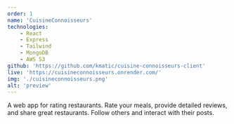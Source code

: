 ```yaml
---
order: 1
name: 'CuisineConnoisseurs'
technologies:
    - React
    - Express
    - Tailwind
    - MongoDB
    - AWS S3
github: 'https://github.com/kmatic/cuisine-connoisseurs-client'
live: 'https://cuisineconnoisseurs.onrender.com/'
img: './cuisineconnoisseurs.png'
alt: 'preview'
---
```


A web app for rating restaurants. Rate your meals, provide detailed reviews, and share great restaurants. Follow others and interact with their posts.
